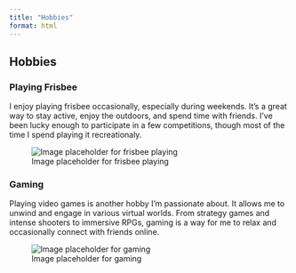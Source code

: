 ```yaml
---
title: "Hobbies"
format: html
---
```


## Hobbies

### Playing Frisbee
I enjoy playing frisbee occasionally, especially during weekends. It's a great way to stay active, enjoy the outdoors, and spend time with friends. I've been lucky enough to participate in a few competitions, though most of the time I spend playing it recreationaly.

![Image placeholder for frisbee playing](path/to/your/frisbee-image.jpg)

### Gaming
Playing video games is another hobby I'm passionate about. It allows me to unwind and engage in various virtual worlds. From strategy games and intense shooters to immersive RPGs, gaming is a way for me to relax and occasionally connect with friends online.

![Image placeholder for gaming](path/to/your/gaming-image.jpg)
